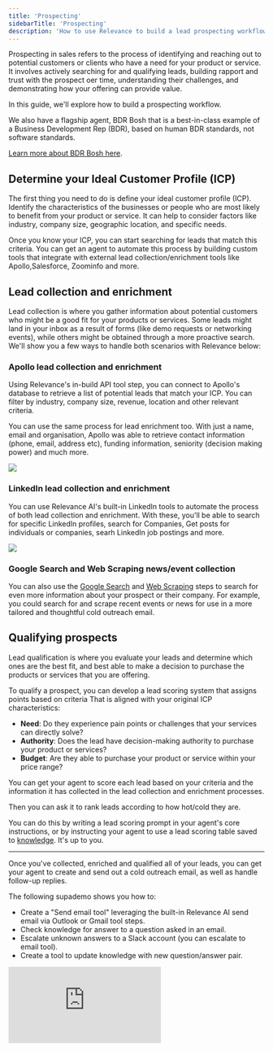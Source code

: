 ```yaml
---
title: 'Prospecting'
sidebarTitle: 'Prospecting'
description: 'How to use Relevance to build a lead prospecting workflow.'
---
```


Prospecting in sales refers to the process of identifying and reaching out to potential customers or clients who have a need for your product or service. It involves actively searching for and qualifying leads, building rapport and trust with the prospect oer time, understanding their challenges, and demonstrating how your offering can provide value.

In this guide, we'll explore how to build a prospecting workflow.

We also have a flagship agent, BDR Bosh that is a best-in-class example of a Business Development Rep (BDR), based on human BDR standards, not software standards. 

[Learn more about BDR Bosh here](https://relevanceai.com/bosh-sales-agent).

## Determine your Ideal Customer Profile (ICP)

The first thing you need to do is define your ideal customer profile (ICP). Identify the characteristics of the businesses or people who are most likely to benefit from your product or service. It can help to consider factors like industry, company size, geographic location, and specific needs.

Once you know your ICP, you can start searching for leads that match this criteria. You can get an agent to automate this process by building custom tools that integrate with external lead collection/enrichment tools like Apollo,Salesforce, Zoominfo and more.

## Lead collection and enrichment

Lead collection is where you gather information about potential customers who might be a good fit for your products or services. Some leads might land in your inbox as a result of forms (like demo requests or networking events), while others might be obtained through a more proactive search. We'll show you a few ways to handle both scenarios with Relevance below:

### Apollo lead collection and enrichment

Using Relevance's in-build API tool step, you can connect to Apollo's database to retrieve a list of potential leads that match your ICP. You can filter by industry, company size, revenue, location and other relevant criteria.

You can use the same process for lead enrichment too. With just a name, email and organisation, Apollo was able to retrieve contact information (phone, email, address etc), funding information, seniority (decision making power) and much more.

<Frame>
 <img src="/images/apollo_api_step.png" />
</Frame>

### LinkedIn lead collection and enrichment

You can use Relevance AI's built-in LinkedIn tools to automate the process of both lead collection and enrichment. With these, you'll be able to search for specific LinkedIn profiles, search for Companies, Get posts for individuals or companies, searh LinkedIn job postings and more.

<Frame>
 <img src="/images/linkedin_tools.png" />
</Frame>

### Google Search and Web Scraping news/event collection

You can also use the [Google Search](https://relevanceai.com/templates/google-search) and [Web Scraping](https://relevanceai.com/templates/website-scraping-5e6ae) steps to search for even more information about your prospect or their company. For example, you could search for and scrape recent events or news for use in a more tailored and thoughtful cold outreach email.

## Qualifying prospects

Lead qualification is where you evaluate your leads and determine which ones are the best fit, and best able to make a decision to purchase the products or services that you are offering.

To qualify a prospect, you can develop a lead scoring system that assigns points based on criteria That is aligned with your original ICP characteristics:

- **Need**: Do they experience pain points or challenges that your services can directly solve?
- **Authority**: Does the lead have decision-making authority to purchase your product or services?
- **Budget**: Are they able to purchase your product or service within your price range?

You can get your agent to score each lead based on your criteria and the information it has collected in the lead collection and enrichment processes.

Then you can ask it to rank leads according to how hot/cold they are.

You can do this by writing a lead scoring prompt in your agent's core instructions, or by instructing your agent to use a lead scoring table saved to [knowledge](/get-started/quickstart/knowledge). It's up to you.

---

Once you've collected, enriched and qualified all of your leads, you can get your agent to create and send out a cold outreach email, as well as handle follow-up replies.

The following supademo shows you how to:

- Create a "Send email tool" leveraging the built-in Relevance AI send email via Outlook or Gmail tool steps.
- Check knowledge for answer to a question asked in an email.
- Escalate unknown answers to a Slack account (you can escalate to email tool).
- Create a tool to update knowledge with new question/answer pair.

<div
  style={{
    width: '100%',
    position: 'relative',
    paddingTop: '56.25%',
  }}>
  <iframe
    src="https://app.supademo.com/embed/cly2o539t01ot13r4vax49h8c"
    frameBorder="0"
    title="Create an agent from scratch on Relevance AI"
    allow="clipboard-write"
    webkitallowfullscreen="true"
    mozallowfullscreen="true"
    allowfullscreen
    style={{
      position: 'absolute',
      top: 0,left: 0, width: '100%', height: '100%',
      border: '3px solid #5E43CE',
      borderRadius: '10px',
    }}/>
</div>

You can use these building blocks to handle your cold outreach, pain point and objection extraction, and building up a bank of objection handling responses/case studies etc.

## Now you can focus on bottom-of-funnel activities

By getting your agent to handle the time-consuming and effort-intensive lead collection, enrichment and qualification steps, your sales team will have far more time to focus on the more interesting and highest impact face-to-face steps of the sales process: calls, demos and relationship nurturing.

## Agent-Building Tips

We recommend that you manually go through the process of searching for leads, enriching and qualifying them a few times before you start to build an agent to automate this process.

Then, identify what tools you use at each step and how you use them. After that, follow our tool quickstart guide to try building a tool that replicates one of these tasks. It helps to start with the task that is most time-consuming and least interesting to you to complete manually.

If the tool you want to integrate with isn't already built-into Relevance, check to see if it has an API you can interact with. Then use the API tool step to connect with it.

Once you've build one tool that you're happy with, equip an agent with it, then ask it to do the thing the tool was designed to do, whether that's collecting leads, enriching them or scraping company/person profile information or news.

## Serious about outsourcing your BDR work to an agent?

Bosh is a best-in-class example of a Business Development Rep (BDR), based on human BDR standards, not software standards. BDR Bosh mimics and amplifies the skills of our two in-house, world-class BDR experts, Rosh and Bedi (Bosh’s namesake). Every single part of this complex multi-agent system can be customised to match your companies operating procedures, knowledge and tech-stack.

<div style={{ width: '100%', textAlign: 'center' }}>
  <div
    style={{
      width: '100%',
      position: 'relative',
      paddingTop: '56.25%',
    }}
  >
    <iframe
      src="//cdn.embedly.com/widgets/media.html?src=https%3A%2F%2Ffast.wistia.net%2Fembed%2Fiframe%2Fio7e2z54el&amp;display_name=Wistia%2C+Inc.&amp;url=https%3A%2F%2Frelevanceai.wistia.com%2Fmedias%2Fio7e2z54el&amp;image=https%3A%2F%2Fembed-ssl.wistia.com%2Fdeliveries%2F1e7d3994910488ea83ef35422bea7832.jpg%3Fimage_crop_resized%3D960x540&amp;key=c4e54deccf4d4ec997a64902e9a30300&amp;type=text%2Fhtml&amp;schema=wistia"
      frameBorder="0"
      scrolling="no"
      style={{
        position: 'absolute',
        top: 0,
        left: 0,
        width: '100%',
        height: '100%',
        border: '3px solid #5E43CE',
        borderRadius: '10px',
      }}
    />
  </div>
  <p style={{ marginTop: '8px', fontSize: '14px', color: '#5E43CE' }}>
    This is one of our flagship agent templates, BDR Bosh (enterprise only).
  </p>
</div>

Learn more about [Bosh, and how to book a demo here](https://relevanceai.com/bosh-sales-agent).
